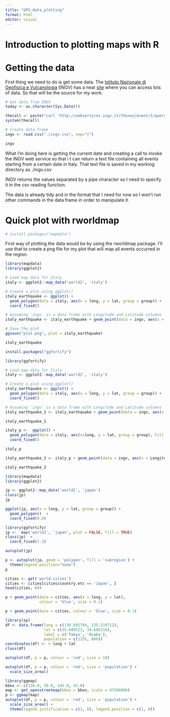 ```yaml
---
title: "GPS_data_plotting"
format: html
editor: visual
---
```


# **Introduction to plotting maps with R**

# **Getting the data**

First thing we need to do is get some data. The [Istituto Nazionale di Geofisica e Vulcanologia](http://www.ingv.it/) (INGV) has a neat [site](http://cnt.rm.ingv.it/) where you can access lots of data. So that will be the source for my work.

```r
# Get data from INGV
today <- as.character(Sys.Date())

thecall <- paste("curl 'http://webservices.ingv.it/fdsnws/event/1/query?starttime=2005-04-01T00%3A00%3A00&endtime=",today,"T23%3A59%3A59&minmag=2&maxmag=10&mindepth=-10&maxdepth=1000&minlat=35&maxlat=49&minlon=5&maxlon=20&minversion=100&orderby=time-asc&format=text&limit=10000' -o ./ingv.csv", sep = "")
system(thecall)

# Create data frame
ingv <- read.csv("./ingv.csv", sep="|")
```

```r
ingv
```

What I'm doing here is getting the current date and creating a call to invoke the INGV web service so that i t can return a text file containing all events starting from a certain date in Italy. That text file is saved in my working directory as ./ingv.csv

INGV returns the values separated by a pipe character so I need to specify it in the csv reading function.

The data is already tidy and in the format that I need for now so I won't run other commands in the data frame in order to manipulate it.

# **Quick plot with rworldmap**

```r
# install.packages("mapdata")
```

First way of plotting the data would be by using the rworldmap package. I'll use that to create a png file for my plot that will map all events occurred in the region.

```r
library(mapdata)
library(ggplot2)

# Load map data for Italy
italy <- ggplot2::map_data('world2', 'italy')

# Create a plot using ggplot()
italy_earthquake <- ggplot() +
  geom_polygon(data = italy, aes(x = long, y = lat, group = group)) +
  coord_fixed()

# Assuming 'ingv' is a data frame with Longitude and Latitude columns
italy_earthquake <- italy_earthquake + geom_point(data = ingv, aes(x = Longitude, y = Latitude), color = "red", size = 0.6)

# Save the plot
ggsave("plot.png", plot = italy_earthquake)

italy_earthquake
```

```r
install.packages("ggfortify")
```

```r
library(ggfortify)

# Load map data for Italy
italy <- ggplot2::map_data('world2', 'italy')

# Create a plot using ggplot()
italy_earthquake <- ggplot() +
  geom_polygon(data = italy, aes(x = long, y = lat, group = group)) +
  coord_fixed()

# Assuming 'ingv' is a data frame with Longitude and Latitude columns
italy_earthquake_1 <- italy_earthquake + geom_point(data = ingv, aes(x = Longitude, y = Latitude), color = "red", size = 0.6, fill = 'white')

italy_earthquake_1

italy_p <-  ggplot() + 
  geom_polygon(data = italy, aes(x=long, y = lat, group = group), fill = NA, color = "red") + 
  coord_fixed()

italy_p

italy_earthquake_2 <- italy_p + geom_point(data = ingv, aes(x = Longitude, y = Latitude), color = "red", size = 0.3)

italy_earthquake_2
```

```r
library(mapdata)
library(ggplot2)

jp <- ggplot2::map_data('world2', 'japan')
class(jp)
jp

```

```r
ggplot(jp, aes(x = long, y = lat, group = group)) +
  geom_polygon()  + 
  coord_fixed(0.9)
```

```r
library(ggfortify)
jp <-  map('world2', 'japan', plot = FALSE, fill = TRUE)
class(jp)  + 
  coord_fixed(1.3)

autoplot(jp)
```

```r
p <- autoplot(jp, geom = 'polygon', fill = 'subregion') + 
  theme(legend.position="none")
p
```

```r
cities <- get('world.cities')
cities <- cities[cities$country.etc == 'Japan', ]
head(cities, 60)
```

```r
p + geom_point(data = cities, aes(x = long, y = lat),
               colour = 'blue', size = 0.1)
```

```r
p + geom_point(data = cities, colour = 'blue', size = 0.1)
```

```r
library(sp)
df <- data.frame(long = c(139.691704, 135.519711),
                 lat = c(35.689521, 34.686316),
                 label = c('Tokyo', 'Osaka'),
                 population = c(1335, 886))
coordinates(df) <- ~ long + lat
class(df)
```

```r
autoplot(df, p = p, colour = 'red', size = 10)
```

```r
autoplot(df, p = p, colour = 'red', size = 'population') +
  scale_size_area()
```

```r
library(ggmap)
bbox <- c(130.0, 30.0, 145.0, 45.0)
map <- get_openstreetmap(bbox = bbox, scale = 47500000)
p <- ggmap(map)
autoplot(df, p = p, colour = 'red', size = 'population') + 
  scale_size_area() +
  theme(legend.justification = c(1, 0), legend.position = c(1, 0))
```
